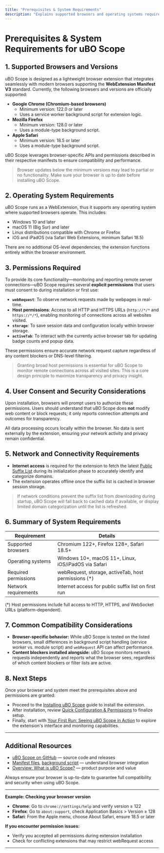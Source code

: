```yaml
---
title: "Prerequisites & System Requirements"
description: "Explains supported browsers and operating systems required to use uBO Scope, along with any browser version dependencies. Clarifies necessary permissions, expected user consent, and highlights compatibility considerations."
---
```


# Prerequisites & System Requirements for uBO Scope

## 1. Supported Browsers and Versions

uBO Scope is designed as a lightweight browser extension that integrates seamlessly with modern browsers supporting the **WebExtension Manifest V3** standard. Currently, the following browsers and versions are officially supported:

- **Google Chrome (Chromium-based browsers)**
  - Minimum version: 122.0 or later
  - Uses a service worker background script for extension logic.
- **Mozilla Firefox**
  - Minimum version: 128.0 or later
  - Uses a module-type background script.
- **Apple Safari**
  - Minimum version: 18.5 or later
  - Uses a module-type background script.

uBO Scope leverages browser-specific APIs and permissions described in their respective manifests to ensure compatibility and performance.

> <Info>Browser updates below the minimum versions may lead to partial or no functionality. Make sure your browser is up to date before installing uBO Scope.</Info>


## 2. Operating System Requirements

uBO Scope runs as a WebExtension, thus it supports any operating system where supported browsers operate. This includes:

- Windows 10 and later
- macOS 11 (Big Sur) and later
- Linux distributions compatible with Chrome or Firefox
- iOS and iPadOS (via Safari Web Extensions, minimum Safari 18.5)

There are no additional OS-level dependencies; the extension functions entirely within the browser environment.


## 3. Permissions Required

To provide its core functionality—monitoring and reporting remote server connections—uBO Scope requires several **explicit permissions** that users must consent to during installation or first use:

- **`webRequest`**: To observe network requests made by webpages in real-time.
- **Host permissions**: Access to all HTTP and HTTPS URLs (`http://*/*` and `https://*/*`), enabling monitoring of connections across all websites visited.
- **`storage`**: To save session data and configuration locally within browser storage.
- **`activeTab`**: To interact with the currently active browser tab for updating badge counts and popup data.

These permissions ensure accurate network request capture regardless of any content blockers or DNS-level filtering.

> <Warning>Granting broad host permissions is essential for uBO Scope to monitor remote connections across all visited sites. This is a core design principle to maximize transparency and privacy insight.</Warning>


## 4. User Consent and Security Considerations

Upon installation, browsers will prompt users to authorize these permissions. Users should understand that uBO Scope does **not** modify web content or block requests; it only reports connection attempts and outcomes for transparency.

All data processing occurs locally within the browser. No data is sent externally by the extension, ensuring your network activity and privacy remain confidential.


## 5. Network and Connectivity Requirements

- **Internet access** is required for the extension to fetch the latest [Public Suffix List](https://publicsuffix.org/) during its initialization phase to accurately identify and categorize domains.
- The extension operates offline once the suffix list is cached in browser session storage.

> <Tip>If network conditions prevent the suffix list from downloading during startup, uBO Scope will fall back to cached data if available, or display limited domain categorization until the list is refreshed.</Tip>


## 6. Summary of System Requirements

| Requirement           | Details                                               |
|-----------------------|-------------------------------------------------------|
| Supported browsers    | Chromium 122+, Firefox 128+, Safari 18.5+             |
| Operating systems     | Windows 10+, macOS 11+, Linux, iOS/iPadOS via Safari  |
| Required permissions  | webRequest, storage, activeTab, host permissions (*)  |
| Network requirements  | Internet access for public suffix list on first run   |

(*) Host permissions include full access to HTTP, HTTPS, and WebSocket URLs (platform-dependent).


## 7. Common Compatibility Considerations

- **Browser-specific behavior:** While uBO Scope is tested on the listed browsers, small differences in background script handling (service worker vs. module script) and `webRequest` API can affect performance.
- **Content blockers installed alongside:** uBO Scope monitors network requests independently and reports what the browser sees, regardless of which content blockers or filter lists are active.


## 8. Next Steps

Once your browser and system meet the prerequisites above and permissions are granted:

- Proceed to the [Installing uBO Scope](../installation-setup/installing-ubo-scope) guide to install the extension.
- After installation, review [Quick Configuration & Permissions](../installation-setup/quick-configuration) to finalize setup.
- Finally, start with [Your First Run: Seeing uBO Scope in Action](../../first-use-validation/first-run-success) to explore the extension's interface and monitoring capabilities.


---

## Additional Resources

- [uBO Scope on GitHub](https://github.com/gorhill/uBO-Scope) — source code and releases
- [Manifest files](../../platform/chromium/manifest.json), [background script](../../js/background.js) — understand browser integration
- [Overview: What is uBO Scope?](../../introduction-business-value/what-is-ubo-scope) — product purpose and value

<Note>Always ensure your browser is up-to-date to guarantee full compatibility and security when using uBO Scope.</Note>

---

**Example: Checking your browser version**

- **Chrome**: Go to `chrome://settings/help` and verify version ≥ 122
- **Firefox**: Go to `about:support`, check Application Basics > Version ≥ 128
- **Safari**: From the Apple menu, choose About Safari, ensure 18.5 or later


**If you encounter permission issues:**

- Verify you accepted all permissions during extension installation
- Check for conflicting extensions that may restrict webRequest access


---